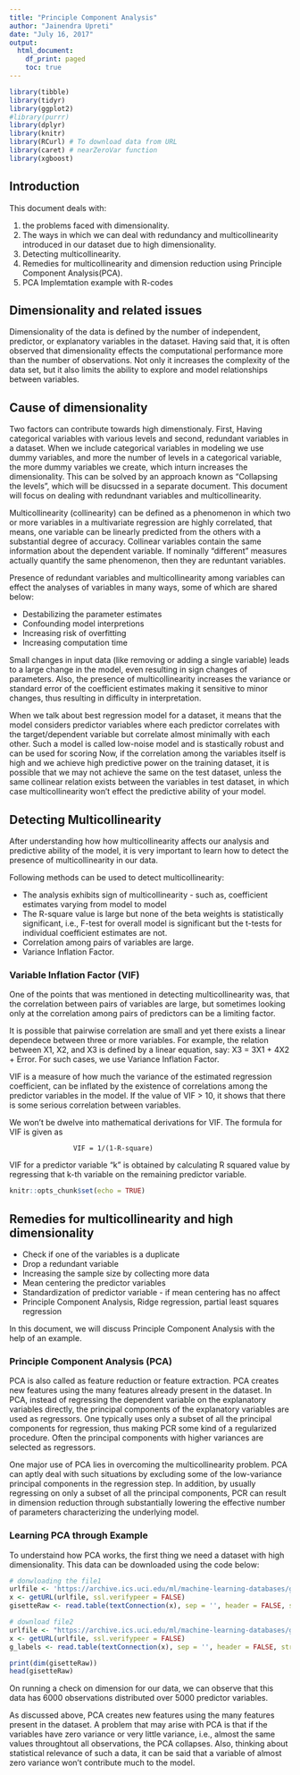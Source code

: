 ```yaml
---
title: "Principle Component Analysis"
author: "Jainendra Upreti"
date: "July 16, 2017"
output: 
  html_document:
    df_print: paged
    toc: true
---
```


```r
library(tibble)
library(tidyr)
library(ggplot2)
#library(purrr)
library(dplyr)
library(knitr)
library(RCurl) # To download data from URL
library(caret) # nearZeroVar function
library(xgboost)
```

## Introduction

This document deals with:

1) the problems faced with dimensionality.
2) The ways in which we can deal with redundancy and multicollinearity introduced in our dataset due to high dimensionality.
3) Detecting multicollinearity.
4) Remedies for multicollinearity and dimension reduction using Principle Component Analysis(PCA).
5) PCA Implemtation example with R-codes

## Dimensionality and related issues

Dimensionality of the data is defined by the number of independent, predictor, or explanatory variables in the dataset. Having said that, it is often observed that dimensionality effects the computational performance more than the number of observations. Not only it increases the complexity of the data set, but it also limits the ability to explore and model relationships between variables.

## Cause of dimensionality

Two factors can contribute towards high dimenstionaly. First, Having categorical variables with various levels and second, redundant variables in a dataset. When we include categorical variables in modeling we use dummy variables, and more the number of levels in a categorical variable, the more dummy variables we create, which inturn increases the dimensionality. This can be solved by an approach known as "Collapsing the levels", which will be disucssed in a separate document. This document will focus on dealing with redundnant variables and multicollinearity.

Multicollinearity (collinearity) can be defined as a phenomenon in which two or more variables in a multivariate regression are highly correlated, that means, one variable can be linearly predicted from the others with a substantial degree of accuracy. Collinear variables contain the same information about the dependent variable. If nominally "different" measures actually quantify the same phenomenon, then they are reduntant variables.

Presence of redundant variables and multicollinearity among variables can effect the analyses of variables in many ways, some of which are shared below:

* Destabilizing the parameter estimates
* Confounding model interpretions
* Increasing risk of overfitting
* Increasing computation time

Small changes in input data (like removing or adding a single variable) leads to a large change in the model, even resulting in sign changes of parameters. Also, the presence of multicollinearity increases the variance or standard error of the coefficient estimates making it sensitive to minor changes, thus resulting in difficulty in interpretation.

When we talk about best regression model for a dataset, it means that the model considers predictor variables where each predictor correlates with the target/dependent variable but correlate almost minimally with each other. Such a model is called low-noise model and is stastically robust and can be used for scoring Now, if the correlation among the variables itself is high and we achieve high predictive power on the training dataset, it is possible that we may not achieve the same on the test dataset, unless the same collinear relation exists between the variables in test dataset, in which case multicollinearity won't effect the predictive ability of your model.

## Detecting Multicollinearity

After understanding how how multicollinearity affects our analysis and predictive ability of the model, it is very important to learn how to detect the presence of multicollinearity in our data.

Following methods can be used to detect multicollinearity:

* The analysis exhibits sign of multicollinearity - such as, coefficient estimates varying from model to model
* The R-square value is large but none of the beta weights is statistically significant, i.e., F-test for overall model is significant but the t-tests for individual coefficient estimates are not.
* Correlation among pairs of variables are large.
* Variance Inflation Factor.

### Variable Inflation Factor (VIF)

One of the points that was mentioned in detecting multicollinearity was, that the correlation between pairs of variables are large, but sometimes looking only at the correlation among pairs of predictors can be a limiting factor.

It is possible that pairwise correlation are small and yet there exists a linear dependece between three or more variables. For example, the relation between X1, X2, and X3 is defined by a linear equation, say: X3 = 3X1 + 4X2 + Error. For such cases, we use Variance Inflation Factor.

VIF is a measure of how much the variance of the estimated regression coefficient, can be inflated by the existence of correlations among the predictor variables in the model. If the value of VIF > 10, it shows that there is some serious correlation between variables.

We won't be dwelve into mathematical derivations for VIF. The formula for VIF is given as

                    VIF = 1/(1-R-square)

VIF for a predictor variable "k" is obtained by calculating R squared value by regressing that k-th variable on the remaining predictor variable.

```r
knitr::opts_chunk$set(echo = TRUE)
```

## Remedies for multicollinearity and high dimensionality

* Check if one of the variables is a duplicate
* Drop a redundant variable
* Increasing the sample size by collecting more data
* Mean centering the predictor variables
* Standardization of predictor variable - if mean centering has no affect
* Principle Component Analysis, Ridge regression, partial least squares regression

In this document, we will discuss Principle Component Analysis with the help of an example.

### Principle Component Analysis (PCA)

PCA is also called as feature reduction or feature extraction. PCA creates new features using the many features already present in the dataset. In PCA, instead of regressing the dependent variable on the explanatory variables directly, the principal components of the explanatory variables are used as regressors. One typically uses only a subset of all the principal components for regression, thus making PCR some kind of a regularized procedure. Often the principal components with higher variances are selected as regressors.

One major use of PCA lies in overcoming the multicollinearity problem. PCA can aptly deal with such situations by excluding some of the low-variance principal components in the regression step. In addition, by usually regressing on only a subset of all the principal components, PCR can result in dimension reduction through substantially lowering the effective number of parameters characterizing the underlying model.

### Learning PCA through Example

To understaind how PCA works, the first thing we need a dataset with high dimensionality. This data can be downloaded using the code below:

```r
# donwloading the file1
urlfile <- 'https://archive.ics.uci.edu/ml/machine-learning-databases/gisette/GISETTE/gisette_train.data'
x <- getURL(urlfile, ssl.verifypeer = FALSE)
gisetteRaw <- read.table(textConnection(x), sep = '', header = FALSE, stringsAsFactors = FALSE)

# download file2
urlfile <- "https://archive.ics.uci.edu/ml/machine-learning-databases/gisette/GISETTE/gisette_train.labels"
x <- getURL(urlfile, ssl.verifypeer = FALSE)
g_labels <- read.table(textConnection(x), sep = '', header = FALSE, stringsAsFactors = FALSE)

print(dim(gisetteRaw))
head(gisetteRaw)

```

On running a check on dimension for our data, we can observe that this data has 6000 observations distributed over 5000 predictor variables.

As discussed above, PCA creates new features using the many features present in the dataset. A problem that may arise with PCA is that if the variables have zero variance or very little variance, i.e., almost the same values throughtout all observations, the PCA collapses. Also, thinking about statistical relevance of such a data, it can be said that a variable of almost zero variance won't contribute much to the model.

